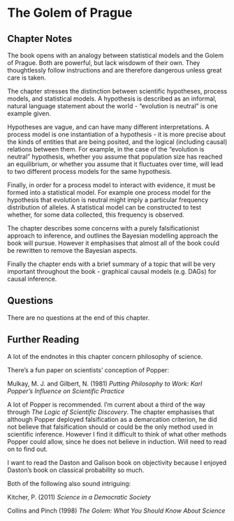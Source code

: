 # The Golem of Prague {#prague}

## Chapter Notes

The book opens with an analogy between statistical models and the Golem of Prague. Both are powerful, but lack wisdowm of their own. They thoughtlessly follow instructions and are therefore dangerous unless great care is taken.

The chapter stresses the distinction between scientific hypotheses, process models, and statistical models. A hypothesis is described as an informal, natural language statement about the world - "evolution is neutral" is one example given.

Hypotheses are vague, and can have many different interpretations. A process model is one instantiation of a hypothesis - it is more precise about the kinds of entities that are being posited, and the logical (including causal) relations between them. For example, in the case of the "evolution is neutral" hypothesis, whether you assume that population size has reached an equilibrium, or whether you assume that it fluctuates over time, will lead to two different process models for the same hypothesis.

Finally, in order for a process model to interact with evidence, it must be formed into a statistical model. For example one process model for the hypothesis that evolution is neutral might imply a particular frequency distribution of alleles. A statistical model can be constructed to test whether, for some data collected, this frequency is observed.

The chapter describes some concerns with a purely falsificationist approach to inference, and outlines the Bayesian modelling approach the book will pursue. However it emphasises that almost all of the book could be rewritten to remove the Bayesian aspects. 

Finally the chapter ends with a brief summary of a topic that will be very important throughout the book - graphical causal models (e.g. DAGs) for causal inference.

## Questions

There are no questions at the end of this chapter.

## Further Reading {-}

A lot of the endnotes in this chapter concern philosophy of science. 

There's a fun paper on scientists' conception of Popper:

Mulkay, M. J. and Gilbert, N. (1981) *Putting Philosophy to Work: Karl Popper's Influence on Scientific Practice*

A lot of Popper is recommended. I'm current about a third of the way through *The Logic of Scientific Discovery*. The chapter emphasises that although Popper deployed falsification as a demarcation criterion, he did not believe that falsification should or could be the only method used in scientific inference. However I find it difficult to think of what other methods Popper could allow, since he does not believe in induction. Will need to read on to find out.

I want to read the Daston and Galison book on objectivity because I enjoyed Daston's book on classical probability so much.

Both of the following also sound intriguing:

Kitcher, P. (2011) *Science in a Democratic Society*

Collins and Pinch (1998) *The Golem: What You Should Know About Science*

